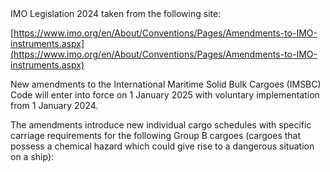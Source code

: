 <div className='news-paragraph'>
IMO Legislation 2024 taken from the following site:	

[https://www.imo.org/en/About/Conventions/Pages/Amendments-to-IMO-instruments.aspx](https://www.imo.org/en/About/Conventions/Pages/Amendments-to-IMO-instruments.aspx)
</div>

<div className='news-paragraph'>
New amendments to the International Maritime Solid Bulk Cargoes (IMSBC) Code will enter into force on 1 January 2025 with voluntary implementation from 1 January 2024.

The amendments introduce new individual cargo schedules with specific carriage requirements for the following Group B cargoes (cargoes that possess a chemical hazard which could give rise to a dangerous situation on a ship):
</div>


